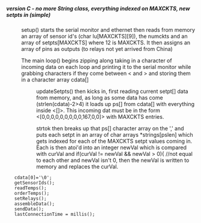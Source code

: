 =====version C - no more String class, everything indexed on MAXCKTS, new setpts in (simple)<JSONarray> =====
:setup() starts the serial monitor and ethernet then reads from memory an array of sensor id's (char lu[MAXCKTS][9]), the numckts and an array of setpts[MAXCKTS] where 12 is MAXCKTS. It then assigns an array of pins as outputs (to relays not yet arrived from China)  

:The main loop() begins zipping along taking in a character of incoming data on each loop and printing it to the serial monitor while grabbing characters if they come between < and > and storing them in a character array cdata[]
::updateSetpts() then kicks in, first reading current setpt[] data from memory, and, as long as some data has come (strlen(cdata)-2>4) it loads up ps[] from cdata[] with everything inside <[]>. This incoming dat must be in the form <[0,0,0,0,0,0,0,0,0,167,0,0]> with MAXCKTS entries. 

::strtok then breaks up that ps[] character array on the ',' and puts each setpt in an array of char arrays *strings[pslen] which gets indexed for each of the MAXCKTS setpt values coming in. Each is then atoi'd into an integer newVal which is compared with curVal and if(curVal != newVal && newVal > 0){ //not equal to each other and newVal isn't 0, then the newVal is written to memory and replaces the curVal.
    cdata[0]='\0';
    getSensorIds();
    readTemps();
    orderTemps();    
    setRelays(); 
    assembleData();
    sendData(); 
    lastConnectionTime = millis(); 